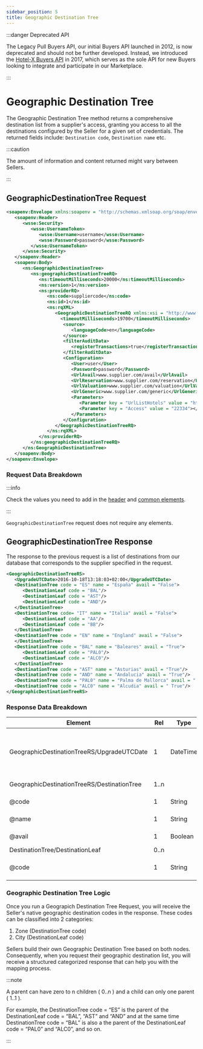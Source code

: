 ```yaml
---
sidebar_position: 5
title: Geographic Destination Tree
---
```


:::danger Deprecated API

The Legacy Pull Buyers API, our initial Buyers API launched in 2012, is now deprecated and should not be further developed. Instead, we introduced the [Hotel-X Buyers API](/docs/apis/for-buyers/hotel-x-pull-buyers-api/quickstart) in 2017, which serves as the sole API for new Buyers looking to integrate and participate in our Marketplace.

:::

# Geographic Destination Tree

The Geographic Destination Tree method returns a comprehensive destination list from a supplier's access, granting you access to all the destinations configured by the Seller for a given set of credentials. The returned fields include: `Destination code`, `Destination name` etc.

:::caution

The amount of information and content returned might vary between Sellers.

:::

## GeographicDestinationTree Request

```xml
<soapenv:Envelope xmlns:soapenv = "http://schemas.xmlsoap.org/soap/envelope/" xmlns:ns = "http://schemas.xmltravelgate.com/hub/2012/06" xmlns:wsse = "http://docs.oasis-open.org/wss/2004/01/oasis-200401-wss-wssecurity-secext-1.0.xsd">
   <soapenv:Header>
      <wsse:Security>
         <wsse:UsernameToken>
            <wsse:Username>username</wsse:Username>
            <wsse:Password>password</wsse:Password>
         </wsse:UsernameToken>
      </wsse:Security>
   </soapenv:Header>
   <soapenv:Body>
      <ns:GeographicDestinationTree>
         <ns:geographicDestinationTreeRQ>
            <ns:timeoutMilliseconds>20000</ns:timeoutMilliseconds>
            <ns:version>1</ns:version>
            <ns:providerRQ>
               <ns:code>suppliercode</ns:code>
               <ns:id>1</ns:id>
               <ns:rqXML>
                  <GeographicDestinationTreeRQ xmlns:xsi = "http://www.w3.org/2001/XMLSchema-instance" xmlns:xsd = "http://www.w3.org/2001/XMLSchema">
                    <timeoutMilliseconds>19700</timeoutMilliseconds>
                     <source>
                        <languageCode>en</languageCode>
                     </source>
                     <filterAuditData>
                        <registerTransactions>true</registerTransactions>
                     </filterAuditData>
                     <Configuration>
                        <User>user</User>
                        <Password>password</Password>
                        <UrlAvail>www.supplier.com/avail</UrlAvail>
                        <UrlReservation>www.supplier.com/reservation</UrlReservation>
                        <UrlValuation>www.supplier.com/valuation</UrlValuation>
                        <UrlGeneric>www.supplier.com/generic</UrlGeneric>
                        <Parameters>
                           <Parameter key = "UrlListHotels" value = "http://www.supplier.com/ListHotels"></Parameter>
                           <Parameter key = "Access" value = "22334"></Parameter>
                        </Parameters>
                     </Configuration>
                  </GeographicDestinationTreeRQ>
               </ns:rqXML>
            </ns:providerRQ>
         </ns:geographicDestinationTreeRQ>
      </ns:GeographicDestinationTree>
   </soapenv:Body>
</soapenv:Envelope>
```

### Request Data Breakdown

:::info

Check the values you need to add in the [header](../making-requests/request-headers) and [common elements](../making-requests/common-elements).

:::

`GeographicDestinationTree` request does not require any elements. 

## GeographicDestinationTree Response

The response to the previous request is a list of destinations from our database that corresponds to the supplier specified in the request.

```xml
<GeographicDestinationTreeRS>
   <UpgradeUTCDate>2016-10-18T13:18:03+02:00</UpgradeUTCDate>
   <DestinationTree code = "ES" name = "España" avail = "False">
      <DestinationLeaf code = "BAL"/>
      <DestinationLeaf code = "AST"/>
      <DestinationLeaf code = "AND"/>
   </DestinationTree>
   <DestinationTree code= "IT" name = "Italia" avail = "False">
      <DestinationLeaf code = "AA"/>
      <DestinationLeaf code = "BB"/>
   </DestinationTree>
   <DestinationTree code = "EN" name = "England" avail = "False">
   </DestinationTree>
   <DestinationTree code = "BAL" name = "Baleares" avail = "True">
      <DestinationLeaf code = "PAL0"/>
      <DestinationLeaf code = "ALC0"/>
   </DestinationTree>
   <DestinationTree code = "AST" name = "Asturias" avail = "True"/>
   <DestinationTree code = "AND" name = "Andalucia" avail = "True"/>
   <DestinationTree code = "PAL0" name = "Palma de Mallorca" avail = " True"/>
   <DestinationTree code = "ALC0" name = "Alcudia" avail = " True"/>
</GeographicDestinationTreeRS>
```

### Response Data Breakdown

| Element                                     | Rel  | Type     | Description                                                 |
|---------------------------------------------|------|----------|-------------------------------------------------------------|
| GeographicDestinationTreeRS/UpgradeUTCDate  | 1    | DateTime | Indicates the update date of the information in UTC format. |
| GeographicDestinationTreeRS/DestinationTree | 1..n |          | Father node                                                 |
| @code                                       | 1    | String   | Destination code                                            |
| @name                                       | 1    | String   | Destination name                                            |
| @avail                                      | 1    | Boolean  | Destination available                                       |
| DestinationTree/DestinationLeaf             | 0..n |          | Child nodes                                                 |
| @code                                       | 1    | String   | Sub-destination code                                        |

### Geographic Destination Tree Logic

Once you run a Geograpich Destination Tree Request, you will receive the Seller's native geographic destination codes in the response. These codes can be classified into 2 categories:

1. Zone (DestinationTree code)
2. City (DestinationLeaf code)

Sellers build their own Geographic Destination Tree based on both nodes. Consequently, when you request their geographic destination list, you will receive a structured categorized response that can help you with the mapping process.

:::note

A parent can have zero to n children ( 0..n ) and a child can only one parent ( 1..1 ). 

For example, the DestinationTree code = “ES” is the parent of the DestinationLeaf code = “BAL”, “AST” and “AND” and at the same time DestinationTree code = “BAL” is also a the parent of the DestinationLeaf code = “PAL0” and “ALC0”, and so on.

:::